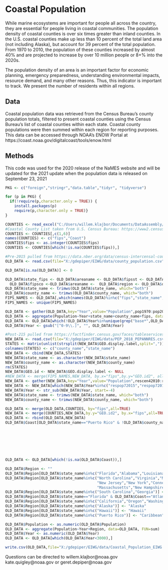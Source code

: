 # Coastal Population

While marine ecosystems are important for people all across the country, they are essential for  people living in coastal communities. The population density of coastal counties is over six times greater than inland counties. In the U.S. coastal counties make up less than 10 percent of the total land area (not including Alaska), but account for 39 percent of the total population. From 1970 to 2010, the population of these counties increased by almost 40% and are projected to increase by over 10 million people or 8+% into the 2020s. 

The population density of an area is an important factor for economic planning, emergency preparedness, understanding environmental impacts, resource demand, and many other reasons. Thus, this indicator is important to track. We present the number of residents within all regions.

## Data
Coastal population data was retrieved from the Census Bureau’s county population totals, filtered to present coastal counties using the Census Bureau’s list of coastal counties within each state. Coastal county populations were then summed within each region for reporting purposes. This data can be accessed through NOAA's ENOW Portal at https://coast.noaa.gov/digitalcoast/tools/enow.html

## Methods
This code was used for the 2020 release of the NaMES website and will be updated for the 2021 update when the population data is released on September 23, 2021

```r
PKG <- c("foreign","stringr","data.table","tidyr", "tidyverse")

for (p in PKG) {
  if(!require(p,character.only = TRUE)) {
    install.packages(p)
    require(p,character.only = TRUE)}
}

COUNTIES <- read_excel("C:/Users/willem.klajbor/Documents/DataAssembly/sheets/coastline-counties-list.xlsx")
#Coastal County List taken from U.S. Census Bureau: https://www2.census.gov/library/stories/2018/08/coastline-counties-list.xlsx
COUNTIES <- COUNTIES[,c(1,6)]
names(COUNTIES) <- c("fips","Coast")
COUNTIES$fips <- as.integer(COUNTIES$fips)
COUNTIES <- COUNTIES[which(!is.na(COUNTIES$fips)),]

#Pre-2015 pulled from https://data.nber.org/data/census-intercensal-county-population.html
OLD_DATA <- read.csv(file="X:/gdepiper/EIWG/data/county_population.csv", as.is=TRUE)

OLD_DATA[is.na(OLD_DATA)] <- 0

OLD_DATA$state_fips <- OLD_DATA$areaname <- OLD_DATA$fipsst <- OLD_DATA$county_fips <-
  OLD_DATA$fipsco <-OLD_DATA$areaname <-  OLD_DATA$region <- OLD_DATA$division <- NULL
OLD_DATA$state_name <- trimws(OLD_DATA$state_name, which="both")
OLD_DATA$county_name <- trimws(OLD_DATA$county_name, which="both")
FIPS_NAMES <- OLD_DATA[,which(names(OLD_DATA)%in%c("fips","state_name","county_name"))]
FIPS_NAMES <- unique(FIPS_NAMES)

OLD_DATA <- gather(OLD_DATA,key="Year",value="Population",pop1970:pop2014)
OLD_DATA <- aggregate(Population~Year+state_name+county_name+fips, data=OLD_DATA,FUN=sum)
OLD_DATA <- OLD_DATA[which(!OLD_DATA$Year%in%unique(grep("base*",OLD_DATA$Year, value=TRUE))),]
OLD_DATA$Year <- gsub("[^0-9\\.]", "", OLD_DATA$Year)

#Post-215 pulled from https://factfinder.census.gov/faces/tableservices/jsf/pages/productview.xhtml?pid=PEP_2018_PEPANNRES&prodType=table
NEW_DATA <- read.csv(file="X:/gdepiper/EIWG/data/PEP_2018_PEPANNRES.csv", as.is=TRUE)
STATES <- matrix(unlist(strsplit(NEW_DATA$GEO.display.label,split=",")),ncol=2,byrow=TRUE)
colnames(STATES) <- c("county_name","state_name")
NEW_DATA <- cbind(NEW_DATA,STATES)
NEW_DATA$state_name <- as.character(NEW_DATA$state_name)
NEW_DATA$county_name <- as.character(NEW_DATA$county_name)
rm(STATES)
NEW_DATA$GEO.id <- NEW_DATA$GEO.display.label <- NULL
#NEW_DATA <- merge(FIPS_NAMES,NEW_DATA, by.x="fips",by.y="GEO.id2", all=TRUE)
NEW_DATA <- gather(NEW_DATA,key="Year",value="Population",rescen42010:respop72018)
NEW_DATA <- NEW_DATA[which(NEW_DATA$Year%in%c("respop72015","respop72016","respop72017","respop72018")),]
NEW_DATA$Year <- str_sub(NEW_DATA$Year, start=-4)
NEW_DATA$state_name <- trimws(NEW_DATA$state_name, which="both")
NEW_DATA$county_name <- trimws(NEW_DATA$county_name, which="both")

OLD_DATA <- merge(OLD_DATA,COUNTIES, by="fips",all=TRUE)
NEW_DATA <- merge(COUNTIES,NEW_DATA,by.y="GEO.id2", by.x="fips",all=TRUE)
OLD_DATA <- rbind(OLD_DATA,NEW_DATA)
OLD_DATA$Coast[OLD_DATA$state_name=="Puerto Rico" & !OLD_DATA$county_name%in%c("San Sebastián Municipio",
                                                                               "Moca Municipio","Hormigueros Municipio","San Germán Municipio","Sabana Grande Municipio",
                                                                               "Maricao Municipio","Las Marías Municipio","Lares Municipio","Utuado Municipio","Adjuntas Municipio",
                                                                               "Jayuya Municipio","Villalba Municipio","Orocovis Municipio","Ciales Municipio","Florida Municipio",
                                                                               "Morovis Municipio","Corozal Municipio","Barranquitas Municipio","Coamo Municipio","Aibonito Municipio",
                                                                               "Comerío Municipio","Naranjito Municipio","Toa Alta Municipio","Bayamón Municipio",
                                                                               "Aguas Buenas Municipio","Cidra Municipio","Cayey Municipio","Caguas Municipio","San Lorenzo Municipio",
                                                                               "Gurabo Municipio","Trujillo Alto Municipio","Juncos Municipio","Canóvanas Municipio","Las Piedras Municipio")] <- "Caribbean"
OLD_DATA <- OLD_DATA[which(!is.na(OLD_DATA$Coast)),]

OLD_DATA$Region <- ""
OLD_DATA$Region[OLD_DATA$state_name%in%c("Florida","Alabama","Louisiana","Mississippi","Texas" )] <- "Gulf.of.Mexico"
OLD_DATA$Region[OLD_DATA$state_name%in%c("North Carolina","Virginia","Maryland","Delaware","Pennsylvania",
                                         "New Jersey","New York","Connecticut","Rhode Island",
                                         "Massachusetts","New Hampshire","Maine")] <- "Northeast"
OLD_DATA$Region[OLD_DATA$state_name%in%c("South Carolina","Georgia")] <- "Southeast"
OLD_DATA$Region[OLD_DATA$state_name=="Florida" & OLD_DATA$Coast=="Atlantic"] <- "Southeast"
OLD_DATA$Region[OLD_DATA$state_name%in%c("California","Oregon","Washington")] <- "California.Current"
OLD_DATA$Region[OLD_DATA$state_name%in%c("Alaska")] <- "Alaska"
OLD_DATA$Region[OLD_DATA$state_name%in%c("Hawaii")] <- "Hawaii"
OLD_DATA$Region[OLD_DATA$state_name%in%c("Puerto Rico")] <- "Caribbean"

OLD_DATA$Population <- as.numeric(OLD_DATA$Population)
OLD_DATA <- aggregate(Population~Year+Region, data=OLD_DATA, FUN=sum)
OLD_DATA$Year <- as.numeric(OLD_DATA$Year)
OLD_DATA <- OLD_DATA[which(OLD_DATA$Year<3000),]

write.csv(OLD_DATA,file="X:/gdepiper/EIWG/data/Coastal_Population_EIWG.csv")

```

Questions can be directed to willem.klajbor@noaa.gov kate.quigley@noaa.gov or geret.depiper@noaa.gov
